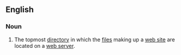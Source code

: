 ==English==

===Noun===
{{en-noun}}

# {{Internet}} The topmost [[directory]] in which the [[file]]s making up a [[web site]] are located on a [[web server]].